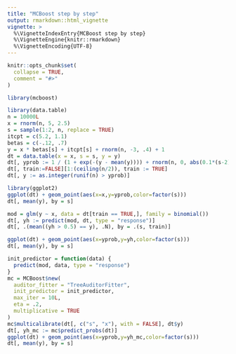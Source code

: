 ```yaml
---
title: "MCBoost step by step"
output: rmarkdown::html_vignette
vignette: >
  %\VignetteIndexEntry{MCBoost step by step}
  %\VignetteEngine{knitr::rmarkdown}
  %\VignetteEncoding{UTF-8}
---
```


```r
knitr::opts_chunk$set(
  collapse = TRUE,
  comment = "#>"
)
```

```r
library(mcboost)
```

```r
library(data.table)
n = 10000L
x = rnorm(n, 5, 2.5)
s = sample(1:2, n, replace = TRUE)
itcpt = c(5.2, 1.1)
betas = c(-.12, .7)
y = x * betas[s] + itcpt[s] + rnorm(n, -3, .4) + 1
dt = data.table(x = x, s = s, y = y)
dt[, yprob := 1 / (1 + exp(-(y - mean(y)))) + rnorm(n, 0, abs(0.1*(s-2)))]
dt[, train:=FALSE][1:(ceiling(n/2)), train := TRUE]
dt[, y := as.integer(runif(n) > yprob)]
```

```r
library(ggplot2)
ggplot(dt) + geom_point(aes(x=x,y=yprob,color=factor(s)))
dt[, mean(y), by = s]
```

```r
mod = glm(y ~ x, data = dt[train == TRUE,], family = binomial())
dt[, yh := predict(mod, dt, type = "response")]
dt[, .(mean((yh > 0.5) == y), .N), by = .(s, train)]
```

```r
ggplot(dt) + geom_point(aes(x=yprob,y=yh,color=factor(s)))
dt[, mean(y), by = s]
```


```r
init_predictor = function(data) {
  predict(mod, data, type = "response")
}
mc = MCBoost$new(
  auditor_fitter = "TreeAuditorFitter",
  init_predictor = init_predictor,
  max_iter = 10L,
  eta = .2,
  multiplicative = TRUE
)
mc$multicalibrate(dt[, c("s", "x"), with = FALSE], dt$y)
dt[, yh_mc := mc$predict_probs(dt)]
ggplot(dt) + geom_point(aes(x=yprob,y=yh_mc,color=factor(s)))
dt[, mean(y), by = s]
```